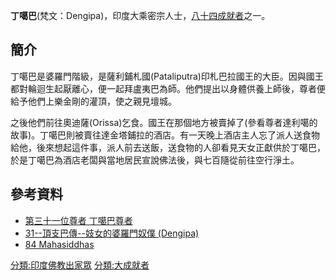 '''丁噶巴'''(梵文：Dengipa)，印度大乘密宗人士，[[八十四大成就者|八十四成就者]]之一。
==簡介==
丁噶巴是婆羅門階級，是薩利鋪札國(Pataliputra)印札巴拉國王的大臣。因與國王都對輪迴生起厭離心，便一起拜盧夷巴為師。他們提出以身體供養上師後，尊者便給予他們上樂金剛的灌頂，使之親見壇城。

之後他們前往奧迪薩(Orissa)乞食。國王在那個地方被賣掉了(參看尊者達利噶的故事)。丁噶巴則被賣往達金塔鋪拉的酒店。有一天晚上酒店主人忘了派人送食物給他，後來想起這件事，派人前去送飯，送食物的人卻看見天女正獻供於丁噶巴，於是丁噶巴為酒店老闆與當地居民宣說佛法後，與七百隨從前往空行淨土。

==參考資料==
{{reflist}}
*[http://www.lopon.org.tw/teachings/page2_1.aspx?cid=100&lid=101&id=4686 第三十一位尊者 丁噶巴尊者]{{Wayback|url=http://www.lopon.org.tw/teachings/page2_1.aspx?cid=100&lid=101&id=4686 |date=20160214234616 }}
*[https://archive.is/20140903025642/http://www.karmapa-news.com/page3_8_31.php 31--頂支巴傳--妓女的婆羅門奴僕 (Dengipa)]
*[http://www.tsemrinpoche.com/tsem-tulku-rinpoche/buddhas-dharma/vajradhara-and-84-mahasiddhas.html 84 Mahasiddhas]{{Wayback|url=http://www.tsemrinpoche.com/tsem-tulku-rinpoche/buddhas-dharma/vajradhara-and-84-mahasiddhas.html |date=20140905044317 }}
{{84Buddhist}}
[[分類:印度佛教出家眾|分類:印度佛教出家眾]]
[[分類:大成就者|分類:大成就者]]